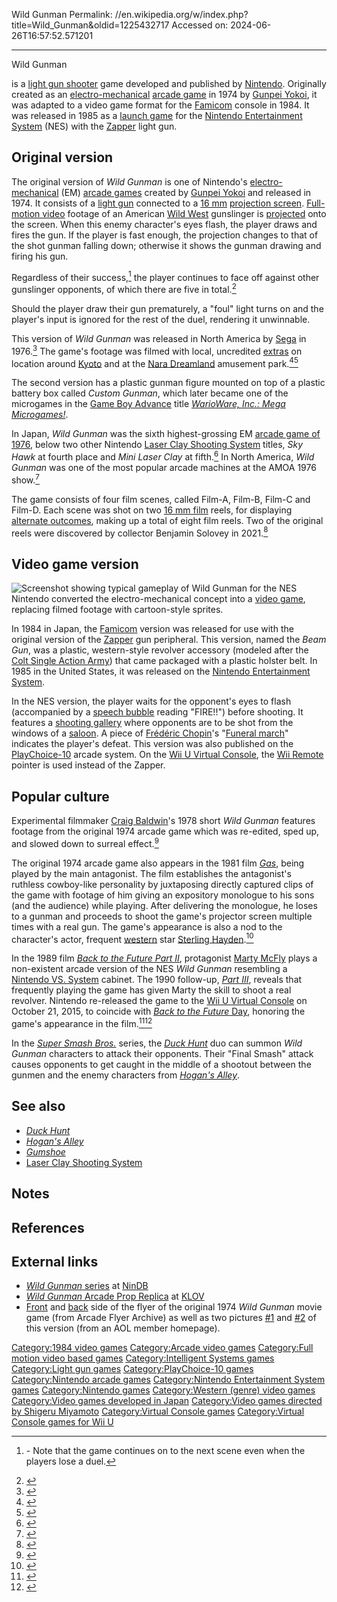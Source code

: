 Wild Gunman
Permalink: //en.wikipedia.org/w/index.php?title=Wild_Gunman&oldid=1225432717
Accessed on: 2024-06-26T16:57:52.571201



------
Wild Gunman
{{Short description|1974 video game}}
{{Use mdy dates|date=January 2019}}
{{original research|date=October 2021}}
{{Infobox video game
| title = Wild Gunman
| image = Wild Gunman Coverart.png
| caption = Package of Nintendo Entertainment System version
| developer = [[Nintendo R&D1]]<br>[[Intelligent Systems]]
| publisher = [[Nintendo]]
| platforms = [[Famicom/NES]]<br>[[Arcade video game|Arcade]]<br>
| released = {{vgrelease|JP|1974 (arcade)|US|April 24, 1976 (arcade)<ref>{{cite magazine |title=SEGA Introduces Two New Games |magazine=[[Cash Box]] |date=April 24, 1976 |page=45 |url=https://worldradiohistory.com/Archive-All-Music/Cash-Box/70s/1976/Cash-Box-1976-04-24.pdf}}</ref>|JP|January 23, 1984<ref name="Copyright">{{cite web |title=Wild gunman. (Registration Number PA0000284965) |url=https://cocatalog.loc.gov |website=[[United States Copyright Office]] |access-date=15 June 2021}}</ref>|US|October 18, 1985 (NES)|CAN|February 3, 1986|EU|February 15, 1988}}
| genre = [[Light gun shooter|Light gun game]]
| modes = [[Single-player video game|Single-player]]
| director = [[Shigeru Miyamoto]]<ref name="Micom">{{cite journal |last1=Yamashita |first1=Akira |title=Shigeru Miyamoto Interview: Profile of Shigeru Miyamoto |journal=[[:ja:マイコンBASICマガジン|Micom BASIC]] |date=8 January 1989 |issue=1989–02 |language=ja |quote=Famicom (as director & game designer) - ''Hogan's Alley'', ''Excitebike'', ''Super Mario Bros.'', ''The Legend of Zelda'', ''Wild Gunman'', ''Duck Hunt'', ''Devil World'', ''Spartan X''}}</ref>
| designer = Gunpei Yokoi<br>Shigeru Miyamoto<br>[[Makoto Kano (video game designer)|Makoto Kanoh]]
| producer = Hiroshi Imanishi<br>Shigeru Miyamoto<br>[[Gunpei Yokoi]]
| composer = [[Hirokazu Tanaka]]
| arcade system = [[PlayChoice-10]]
}}

{{nihongo foot|'''''Wild Gunman'''''|ワイルドガンマン|Wairudo Ganman|lead=yes|group=lower-alpha}} is a [[light gun shooter]] game developed and published by [[Nintendo]]. Originally created as an [[Electro-mechanical games|electro-mechanical]] [[arcade game]] in 1974 by [[Gunpei Yokoi]], it was adapted to a video game format for the [[Famicom]] console in 1984. It was released in 1985 as a [[launch game]] for the [[Nintendo Entertainment System]] (NES) with the [[NES Zapper|Zapper]] light gun.

==Original version==
The original version of ''Wild Gunman'' is one of Nintendo's [[Electro-mechanical games|electro-mechanical]] (EM) [[arcade game]]s created by [[Gunpei Yokoi]] and released in 1974. It consists of a [[light gun]] connected to a [[16 mm film|16 mm]] [[projection screen]]. [[Interactive movie|Full-motion video]] footage of an American [[American frontier|Wild West]] gunslinger is [[Video projector|projected]] onto the screen. When this enemy character's eyes flash, the player draws and fires the gun. If the player is fast enough, the projection changes to that of the shot gunman falling down; otherwise it shows the gunman drawing and firing his gun. 

Regardless of their success,<ref>{{cite web | title = ''Wild Gunman - Vierzon 2011'' | url= https://www.youtube.com/watch?v=qmdOHmnbYHw | website = YouTube}} - Note that the game continues on to the next scene even when the players lose a duel.</ref> the player continues to face off against other gunslinger opponents, of which there are five in total.<ref>{{KLOV game|10432|Wild Gunman (1974)}}</ref> 

Should the player draw their gun prematurely, a "foul" light turns on and the player's input is ignored for the rest of the duel, rendering it unwinnable. 

This version of ''Wild Gunman'' was released in North America by [[Sega]] in 1976.<ref>{{cite web|url=https://www.americanradiohistory.com/Archive-Cash-Box/70s/1976/Cash-Box-1976-04-24.pdf#page=44|title=SEGA Introduces Two New Games|publisher=[[Cashbox (magazine)|Cashbox]]|date=1976-04-24|access-date=2019-12-10}}</ref> The game's footage was filmed with local, uncredited [[Extra (acting)|extras]] on location around [[Kyoto]] and at the [[Nara Dreamland]] amusement park.<ref>{{cite book|title=Beyond Donkey Kong: A History of Nintendo Arcade Games|page=15|author=Ken Horowitz|date=August 6, 2020 |publisher=McFarland |isbn=9781476684208}}</ref><ref>{{cite magazine|title=In The Chair with Satoru Okada|magazine=[[Retro Gamer]]|issue=163|page=93|publisher=Future Publishing}}</ref>

The second version has a plastic gunman figure mounted on top of a plastic battery box called ''Custom Gunman'', which later became one of the microgames in the [[Game Boy Advance]] title ''[[WarioWare, Inc.: Mega Microgames!]]''.

In Japan, ''Wild Gunman'' was the sixth highest-grossing EM [[1976 in Japan|arcade game of 1976]], below two other Nintendo [[Laser Clay Shooting System]] titles, ''Sky Hawk'' at fourth place and ''Mini Laser Clay'' at fifth.<ref name="GM65">{{cite magazine|title=本紙アンケー 〜 ト調査の結果|trans-title=Paper Questionnaire: Results of the Survey |magazine=[[:ja:ゲームマシン|Game Machine]]|issue=65|publisher=[[:ja:アミューズメント通信社|Amusement Press, Inc.]]|date=1 February 1977|pages=2–3|lang=ja|url=https://onitama.tv/gamemachine/pdf/19770201p.pdf#page=2}}</ref> In North America, ''Wild Gunman'' was one of the most popular arcade machines at the AMOA 1976 show.<ref>{{cite magazine |title=Quick Draw |magazine=[[Cash Box]] |date=December 18, 1976 |page=42 |url=https://worldradiohistory.com/Archive-All-Music/Cash-Box/70s/1976/Cash-Box-1976-12-18.pdf}}</ref>

The game consists of four film scenes, called Film-A, Film-B, Film-C and Film-D. Each scene was shot on two [[16 mm film]] reels, for displaying [[Multiple endings|alternate outcomes]], making up a total of eight film reels. Two of the original reels were discovered by collector Benjamin Solovey in 2021.<ref>{{cite news |last1=Lane |first1=Gavin |title=16mm Film From Nintendo's 1974 Wild Gunman Arcade Cabinet Has Been Found |url=https://www.nintendolife.com/news/2021/07/16mm_film_from_nintendos_1974_wild_gunman_arcade_cabinet_has_been_found |work=[[Nintendo Life]] |date=2 July 2021}}</ref>

==Video game version==
[[File:NES Wild Gunman.png|frame|left|Screenshot showing typical gameplay of ''Wild Gunman'' for the NES]]
Nintendo converted the electro-mechanical concept into a [[video game]], replacing filmed footage with cartoon-style sprites.

In 1984 in Japan, the [[Nintendo Entertainment System|Famicom]] version was released for use with the original version of the [[NES Zapper|Zapper]] gun peripheral. This version, named the ''Beam Gun'', was a plastic, western-style revolver accessory (modeled after the [[Colt Single Action Army]]) that came packaged with a plastic holster belt. In 1985 in the United States, it was released on the [[Nintendo Entertainment System]].

In the NES version, the player waits for the opponent's eyes to flash (accompanied by a [[Speech balloon|speech bubble]] reading "FIRE!!") before shooting. It features a [[shooting range|shooting gallery]] where opponents are to be shot from the windows of a [[Western saloon|saloon]]. A piece of [[Frédéric Chopin]]'s "[[Funeral march]]" indicates the player's defeat. This version was also published on the [[PlayChoice-10]] arcade system. On the [[Wii U Virtual Console]], the [[Wii remote|Wii Remote]] pointer is used instead of the Zapper.

==Popular culture==
{{In popular culture|date=February 2018}}
Experimental filmmaker [[Craig Baldwin]]'s 1978 short ''Wild Gunman'' features footage from the original 1974 arcade game which was re-edited, sped up, and slowed down to surreal effect.<ref>{{cite web|url=http://www.hi-beam.net/mkr/cb/cb-bio.html#gunman |title=Craig Baldwin |website=Hi-beam.net |access-date=April 9, 2016}}</ref>

The original 1974 arcade game also appears in the 1981 film ''[[Gas (1981 film)|Gas]]'', being played by the main antagonist. The film establishes the antagonist's ruthless cowboy-like personality by juxtaposing directly captured clips of the game with footage of him giving an expository monologue to his sons (and the audience) while playing. After delivering the monologue, he loses to a gunman and proceeds to shoot the game's projector screen multiple times with a real gun. The game's appearance is also a nod to the character's actor, frequent [[western film|western]] star [[Sterling Hayden]].<ref>{{cite web|url=https://www.acriticalhit.com/wild-gunman-74-the-forgotten-first-fmv-game/|title=''Wild Gunman '74: The Forgotten First FMV Game''|website=acriticalhit.com |date=February 22, 2021|access-date=June 18, 2021}}</ref>

In the 1989 film ''[[Back to the Future Part II]]'', protagonist [[Marty McFly]] plays a non-existent arcade version of the NES ''Wild Gunman'' resembling a [[Nintendo VS. System]] cabinet. The 1990 follow-up, [[Back to the Future Part III|''Part III'']], reveals that frequently playing the game has given Marty the skill to shoot a real revolver. Nintendo re-released the game to the [[Wii U Virtual Console]] on October 21, 2015, to coincide with [[Back to the Future Day|''Back to the Future'' Day]], honoring the game's appearance in the film.<ref name="wired">{{cite magazine|url=https://www.wired.com/2015/10/wild-gunman-virtual-console-wii-u/|title= Nintendo Re-Releases Marty McFly's Favorite Game This Week|magazine=[[Wired (magazine)|Wired]]|date=October 21, 2015|access-date=October 21, 2015|first=Chris|last=Kohler}}</ref><ref name="Nintendo Revives">{{cite web | title=Nintendo revives 'Wild Gunman' in time for 'Back to the Future' Day | first=Jon | last=Fingas | date=September 21, 2015 | url=https://www.engadget.com/2015/10/21/nintendo-back-to-the-future-tribute/ | work=Engadget | access-date=December 10, 2019}}</ref>

In the ''[[Super Smash Bros.]]'' series, the [[Duck Hunt#Legacy|''Duck Hunt'']] duo can summon ''Wild Gunman'' characters to attack their opponents. Their "Final Smash" attack causes opponents to get caught in the middle of a shootout between the gunmen and the enemy characters from ''[[Hogan's Alley (video game)|Hogan's Alley]]''.

==See also==
* ''[[Duck Hunt]]''
* ''[[Hogan's Alley (video game)|Hogan's Alley]]''
* ''[[Gumshoe (video game)|Gumshoe]]''
* [[Laser Clay Shooting System]]

== Notes ==
{{notelist}}

==References==
{{Reflist}}

==External links==
* [http://www.nindb.net/series/wild-gunman.html ''Wild Gunman'' series] at [http://www.nindb.net NinDB]
* [http://forums.arcade-museum.com/showthread.php?t=149263 ''Wild Gunman'' Arcade Prop Replica] at [http://www.klov.net KLOV] {{Webarchive|url=https://web.archive.org/web/20110225015138/http://klov.net/|date=February 25, 2011}}
* [http://www.arcadeflyerarchive.com/pre1980/photos/S_Wild%20Gunman%20by%20Nintendo%20F.html Front] and [http://www.arcadeflyerarchive.com/pre1980/photos/S_Wild%20Gunman%20by%20Nintendo%20B.html back] side of the flyer of the original 1974 ''Wild Gunman'' movie game (from Arcade Flyer Archive) as well as two pictures [https://web.archive.org/web/20061012074002/http://members.aol.com/gregac5a/private/photos/vagrant.jpg #1] and  [https://web.archive.org/web/20061012073957/http://members.aol.com/gregac5a/private/photos/vagabond.jpg #2] of this version (from an AOL member homepage).

{{NES Zapper|state=expanded}}
{{Shigeru Miyamoto}}
{{Intelligent Systems}}
{{Authority control}}

[[Category:1984 video games]]
[[Category:Arcade video games]]
[[Category:Full motion video based games]] <!-- This refers to the 1974 version. -->
[[Category:Intelligent Systems games]]
[[Category:Light gun games]]
[[Category:PlayChoice-10 games]]
[[Category:Nintendo arcade games]]
[[Category:Nintendo Entertainment System games]]
[[Category:Nintendo games]]
[[Category:Western (genre) video games]]
[[Category:Video games developed in Japan]]
[[Category:Video games directed by Shigeru Miyamoto]]
[[Category:Virtual Console games]]
[[Category:Virtual Console games for Wii U]]